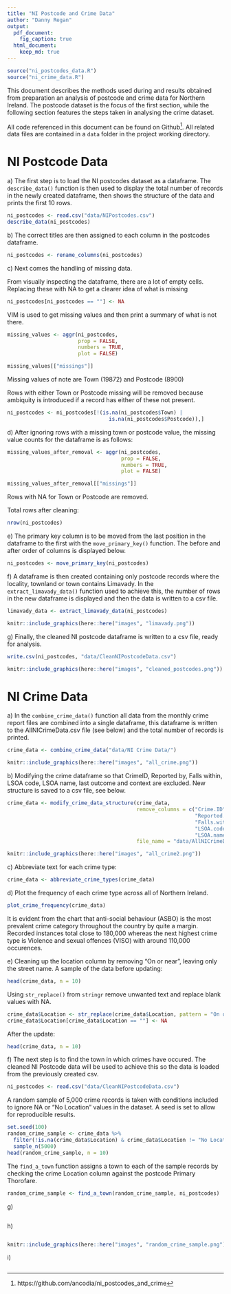 ```yaml
---
title: "NI Postcode and Crime Data"
author: "Danny Regan"
output:
  pdf_document: 
    fig_caption: true
  html_document:
    keep_md: true
---
```

```r
source("ni_postcodes_data.R")
source("ni_crime_data.R")
```

This document describes the methods used during and results obtained from preparation an analysis of postcode and crime data for Northern Ireland. The postcode dataset is the focus of the first section, while the following section features the steps taken in analysing the crime dataset. 

All code referenced in this document can be found on Github[^1]. All related data files are contained in a `data` folder in the project working directory.

[^1]: https://github.com/ancodia/ni_postcodes_and_crime

# NI Postcode Data
a\) The first step is to load the NI postcodes dataset as a dataframe. The `describe_data()` function is then used to display the total number of records in the newly created dataframe, then shows the structure of the data and prints the first 10 rows.
```r
ni_postcodes <- read.csv("data/NIPostcodes.csv")
describe_data(ni_postcodes)
```
\noindent\makebox[\linewidth]{\rule{\textwidth}{0.4pt}}

b\) The correct titles are then assigned to each column in the postcodes dataframe.
```r
ni_postcodes <- rename_columns(ni_postcodes)
```
\noindent\makebox[\linewidth]{\rule{\textwidth}{0.4pt}}

\newpage
c\) Next comes the handling of missing data.

From visually inspecting the dataframe, there are a lot of empty cells. Replacing these with NA to get a clearer idea of what is missing
```r
ni_postcodes[ni_postcodes == ""] <- NA
```

VIM is used to get missing values and then print a summary of what is not there.
```r
missing_values <- aggr(ni_postcodes, 
                       prop = FALSE, 
                       numbers = TRUE, 
                       plot = FALSE)

missing_values[["missings"]]
```
Missing values of note are Town (19872) and Postcode (8900)

Rows with either Town or Postcode missing will be removed because ambiquity is introduced if a record has either of these not present.
```r
ni_postcodes <- ni_postcodes[!(is.na(ni_postcodes$Town) | 
                                 is.na(ni_postcodes$Postcode)),]
```
\noindent\makebox[\linewidth]{\rule{\textwidth}{0.4pt}}

\newpage
d\) After ignoring rows with a missing town or postcode value, the missing value counts for the dataframe is as follows:
```r
missing_values_after_removal <- aggr(ni_postcodes, 
                                     prop = FALSE, 
                                     numbers = TRUE, 
                                     plot = FALSE)

missing_values_after_removal[["missings"]]
```

Rows with NA for Town or Postcode are removed.

Total rows after cleaning:
```r
nrow(ni_postcodes)
```
\noindent\makebox[\linewidth]{\rule{\textwidth}{0.4pt}}

e\) The primary key column is to be moved from the last position in the dataframe to the first with the `move_primary_key()` function. The before and after order of columns is displayed below.
```r
ni_postcodes <- move_primary_key(ni_postcodes)
```
\noindent\makebox[\linewidth]{\rule{\textwidth}{0.4pt}}

f\) A dataframe is then created containing only postcode records where the locality, townland or town contains Limavady. In the `extract_limavady_data()` function used to achieve this, the number of rows in the new dataframe is displayed and then the data is written to a csv file.
```r
limavady_data <- extract_limavady_data(ni_postcodes)
```

```r
knitr::include_graphics(here::here("images", "limavady.png"))
```

\noindent\makebox[\linewidth]{\rule{\textwidth}{0.4pt}}

\newpage
g\) Finally, the cleaned NI postcode dataframe is written to a csv file, ready for analysis.
```r
write.csv(ni_postcodes, "data/CleanNIPostcodeData.csv")
```

```r
knitr::include_graphics(here::here("images", "cleaned_postcodes.png"))
```

\noindent\makebox[\linewidth]{\rule{\textwidth}{0.4pt}}

# NI Crime Data
a\) In the `combine_crime_data()` function all data from the monthly crime report files are combined into a single dataframe, this dataframe is written to the AllNICrimeData.csv file (see below) and the total number of records is printed.
```r
crime_data <- combine_crime_data("data/NI Crime Data/")
```

```r
knitr::include_graphics(here::here("images", "all_crime.png"))
```
\noindent\makebox[\linewidth]{\rule{\textwidth}{0.4pt}}

\newpage
b\) Modifying the crime dataframe so that CrimeID, Reported by, Falls within, LSOA code, LSOA name, last outcome and context are excluded. New structure is saved to a csv file, see below.
```r
crime_data <- modify_crime_data_structure(crime_data, 
                                          remove_columns = c("Crime.ID", 
                                                             "Reported.by", 
                                                             "Falls.within", 
                                                             "LSOA.code", 
                                                             "LSOA.name"),
                                          file_name = "data/AllNICrimeData.csv")
```
```r
knitr::include_graphics(here::here("images", "all_crime2.png"))
```
\noindent\makebox[\linewidth]{\rule{\textwidth}{0.4pt}}

\newpage
c\) Abbreviate text for each crime type:
```r
crime_data <- abbreviate_crime_types(crime_data)
```
\noindent\makebox[\linewidth]{\rule{\textwidth}{0.4pt}}

d\) Plot the frequency of each crime type across all of Northern Ireland. 
```r
plot_crime_frequency(crime_data)
```

It is evident from the chart that anti-social behaviour (ASBO) is the most prevalent crime category throughout the country by  quite a margin. Recorded instances total close to 180,000 whereas the next highest crime type is Violence and sexual offences (VISO) with around 110,000 occurences.
\noindent\makebox[\linewidth]{\rule{\textwidth}{0.4pt}}

e\) Cleaning up the location column by removing "On or near ", leaving only the street name. A sample of the data before updating:
```r
head(crime_data, n = 10)
```

Using `str_replace()` from `stringr` remove unwanted text and replace blank values with NA.  
```r
crime_data$Location <- str_replace(crime_data$Location, pattern = "On or near ", "")
crime_data$Location[crime_data$Location == ""] <- NA
```

After the update:
```r
head(crime_data, n = 10)
```
\noindent\makebox[\linewidth]{\rule{\textwidth}{0.4pt}}

f\) The next step is to find the town in which crimes have occured. The cleaned NI Postcode data will be used to achieve this so the data is loaded from the previously created csv.
```r
ni_postcodes <- read.csv("data/CleanNIPostcodeData.csv")
```
A random sample of 5,000 crime records is taken with conditions  included to ignore NA or "No Location" values in the dataset. A seed is set to allow for reproducible results.
```r
set.seed(100)
random_crime_sample <- crime_data %>%
  filter(!is.na(crime_data$Location) & crime_data$Location != "No Location") %>%
  sample_n(5000)
head(random_crime_sample, n = 10)
```
The `find_a_town` function assigns a town to each of the sample records by checking the crime Location column against the postcode Primary Thorofare. 
```r
random_crime_sample <- find_a_town(random_crime_sample, ni_postcodes)
```
\noindent\makebox[\linewidth]{\rule{\textwidth}{0.4pt}}

g\)
```r

```
\noindent\makebox[\linewidth]{\rule{\textwidth}{0.4pt}}

h\)
```r

```
```r
knitr::include_graphics(here::here("images", "random_crime_sample.png"))
```
\noindent\makebox[\linewidth]{\rule{\textwidth}{0.4pt}}

i\)
```r

```
\noindent\makebox[\linewidth]{\rule{\textwidth}{0.4pt}}
